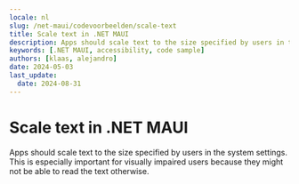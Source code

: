 ```yaml
---
locale: nl
slug: /net-maui/codevoorbeelden/scale-text
title: Scale text in .NET MAUI
description: Apps should scale text to the size specified by users in the system settings.
keywords: [.NET MAUI, accessibility, code sample]
authors: [klaas, alejandro]
date: 2024-05-03
last_update:
  date: 2024-08-31
---
```


# Scale text in .NET MAUI

Apps should scale text to the size specified by users in the system settings. This is especially important for visually impaired users because they might not be able to read the text otherwise.

<CodeSample id="text-scale" framework="net-maui" locale="en"/>
